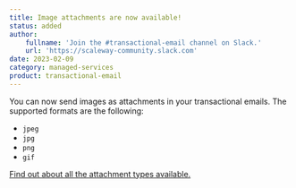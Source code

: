 ```yaml
---
title: Image attachments are now available!
status: added
author:
    fullname: 'Join the #transactional-email channel on Slack.'
    url: 'https://scaleway-community.slack.com'
date: 2023-02-09
category: managed-services
product: transactional-email
---
```


You can now send images as attachments in your transactional emails. The supported formats are the following: 
* `jpeg`
* `jpg`
* `png`
* `gif`

[Find out about all the attachment types available.](https://www.scaleway.com/en/docs/managed-services/transactional-email/reference-content/tem-capabilities-and-limits/)

